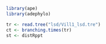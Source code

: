 ```r
library(ape)
library(adephylo)
```


```r
tr <- read.tree("lsd/Vill1_lsd.tre")
ct <- branching.times(tr)
st <- distRppt
```

